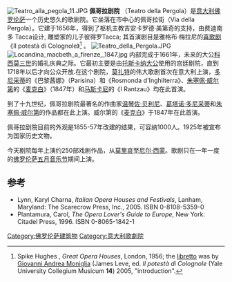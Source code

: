 [[File:Teatro_alla_pegola_11.JPG|thumb]]
'''佩哥拉剧院''' （Teatro della Pergola）是[[意大利|意大利]][[佛罗伦萨|佛罗伦萨]]一个历史悠久的歌剧院。它坐落在市中心的佩哥拉街（Via della Pergola）。它建于1656年，得到了枢机主教吉安卡罗德·美第奇的支持，由费迪南多 Tacca设计, 雕塑家的儿子彼得罗Tacca; 其首演剧目是雅格布·梅拉尼的[[喜歌剧|喜歌剧]]《Il potestà di Colognole》<ref>Spike Hughes , ''Great Opera Houses'', London, 1956; the [[libretto|libretto]] was by [[Giovanni_Andrea_Moniglia|Giovanni Andrea Moniglia]] (James Leve, ed. ''Il potestà di Colognole'' (Yale University Collegium Musicum '''14''') 2005, "introduction".</ref> 。
[[File:Teatro_della_Pergola.JPG|thumb]]
[[File:Locandina_macbeth_a_firenze,_1847.jpg|thumb]]
内部完成于1661年，未来的大公[[科西莫三世|科西莫三世]]的婚礼庆典之际。它最初主要是由[[托斯卡纳大公|托斯卡纳大公]]使用的宫廷剧院，直到1718年以后才向公众开放.在这个剧院，[[莫扎特|莫扎特]]的伟大歌剧首次在意大利上演，[[葛塔诺·多尼采蒂|多尼采蒂]]的《巴黎茜娜》（Parisina）和《Rosmonda d'Inghilterra》、[[朱塞佩·威尔第|朱塞佩·威尔第]]的《[[麦克白|麦克白]]》（1847年）和[[皮埃特罗·马斯卡尼|马斯卡尼]]的《I Rantzau》均在此首演。

到了十九世纪，佩哥拉剧院最著名的作曲家[[温琴佐·贝利尼|温琴佐·贝利尼]]、[[葛塔诺·多尼采蒂|葛塔诺·多尼采蒂]]和[[朱塞佩·威尔第|朱塞佩·威尔第]]的作品都在此上演。威尔第的《[[麦克白|麦克白]]》于1847年在此首演。

佩哥拉剧院目前的外观是1855-57年改建的结果，可容纳1000人。1925年被宣布为国家历史文物。

今天剧院每年上演约250部戏剧作品，从[[莫里哀|莫里哀]]至[[尼尔·西蒙|尼尔·西蒙]]。歌剧只在一年一度的[[佛罗伦萨五月音乐节|佛罗伦萨五月音乐节]]期间上演。
==参考==
{{reflist}}
* Lynn, Karyl Charna, ''Italian Opera Houses and Festivals'', Lanham, Maryland: The Scarecrow Press, Inc., 2005.  ISBN 0-8108-5359-0
* Plantamura, Carol, ''The Opera Lover's Guide to Europe'', New York: Citadel Press, 1996. ISBN 0-8065-1842-1
{{coord|43.773278|N|11.261082|E|type:landmark_region:IT|display=title}}
{{佛罗伦萨地标}}
[[Category:佛罗伦萨建筑物|Category:佛罗伦萨建筑物]]
[[Category:意大利歌劇院|Category:意大利歌劇院]]